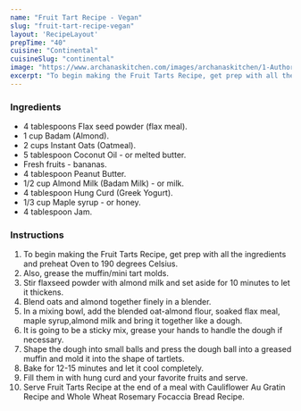 ---
name: "Fruit Tart Recipe - Vegan"
slug: "fruit-tart-recipe-vegan"
layout: 'RecipeLayout'
prepTime: "40"
cuisine: "Continental"
cuisineSlug: "continental"
image: "https://www.archanaskitchen.com/images/archanaskitchen/1-Author/Gauravi_Vinay/Healthy_breakfast_tarts.jpg"
excerpt: "To begin making the Fruit Tarts Recipe, get prep with all the ingredients and preheat Oven to 190 degrees Celsius"
---

### Ingredients

- 4 tablespoons Flax seed powder (flax meal).
- 1 cup Badam (Almond).
- 2 cups Instant Oats (Oatmeal).
- 5 tablespoon Coconut Oil - or melted butter.
- Fresh fruits - bananas.
- 4 tablespoon Peanut Butter.
- 1/2 cup Almond Milk (Badam Milk) - or milk.
- 4 tablespoon Hung Curd (Greek Yogurt).
- 1/3 cup Maple syrup - or honey.
- 4 tablespoon Jam.

### Instructions

1. To begin making the Fruit Tarts Recipe, get prep with all the ingredients and preheat Oven to 190 degrees Celsius.
1. Also, grease the muffin/mini tart molds.
1. Stir flaxseed powder with almond milk and set aside for 10 minutes to let it thickens.
1. Blend oats and almond together finely in a blender.
1. In a mixing bowl, add the blended oat-almond flour, soaked flax meal, maple syrup,almond milk and bring it together like a dough.
1. It is going to be a sticky mix, grease your hands to handle the dough if necessary.
1. Shape the dough into small balls and press the dough ball into a greased muffin and mold it into the shape of tartlets.
1. Bake for 12-15 minutes and let it cool completely.
1. Fill them in with hung curd and your favorite fruits and serve.
1. Serve Fruit Tarts Recipe at the end of a meal with Cauliflower Au Gratin Recipe and Whole Wheat Rosemary Focaccia Bread Recipe.
